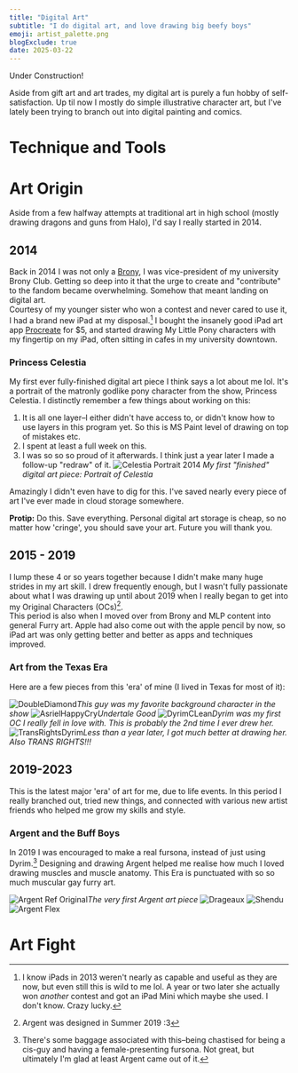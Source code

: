 ```yaml
---
title: "Digital Art"
subtitle: "I do digital art, and love drawing big beefy boys"
emoji: artist_palette.png
blogExclude: true
date: 2025-03-22
---
```



<EmojiBlockquote emoji={wrench} size="emoji">
Under Construction!
</EmojiBlockquote>

Aside from gift art and art trades, my digital art is purely a fun hobby of self-satisfaction. Up til now I mostly do simple illustrative character art, but I've lately been trying to branch out into digital painting and comics.

# Technique and Tools

# Art Origin
Aside from a few halfway attempts at traditional art in high school (mostly drawing dragons and guns from Halo), I'd say I really started in 2014.

## 2014
Back in 2014 I was not only a [Brony](https://en.wikipedia.org/wiki/Brony_(disambiguation)), I was vice-president of my university Brony Club. Getting so deep into it that the urge to create and "contribute" to the fandom became overwhelming. Somehow that meant landing on digital art.\
Courtesy of my younger sister who won a contest and never cared to use it, I had a brand new iPad at my disposal.[^1] I bought the insanely good iPad art app [Procreate](https://procreate.com/) for $5, and started drawing My Little Pony characters with my fingertip on my iPad, often sitting in cafes in my university downtown.

### Princess Celestia
My first ever fully-finished digital art piece I think says a lot about me lol. It's a portrait of the matronly godlike pony character from the show, Princess Celestia. I distinctly remember a few things about working on this:
1. It is all one layer–I either didn't have access to, or didn't know how to use layers in this program yet. So this is MS Paint level of drawing on top of mistakes etc.
2. I spent at least a full week on this.
3. I was so so so proud of it afterwards. I think just a year later I made a follow-up "redraw" of it.
![Celestia Portrait 2014](@assets/aboutPages/digitalArt/CelestialPortrait.png)
_My first "finished" digital art piece: Portrait of Celestia_

Amazingly I didn't even have to dig for this. I've saved nearly every piece of art I've ever made in cloud storage somewhere.

<EmojiBlockquote emoji={indexFinger} size="emoji">**Protip:** Do this. Save everything. Personal digital art storage is cheap, so no matter how 'cringe', you should save your art. Future you will thank you.</EmojiBlockquote>

## 2015 - 2019
I lump these 4 or so years together because I didn't make many huge strides in my art skill. I drew frequently enough, but I wasn't fully passionate about what I was drawing up until about 2019 when I really began to get into my Original Characters (OCs)[^2].\
This period is also when I moved over from Brony and MLP content into general <TextDeco url="/about/furry" inline={true}>Furry</TextDeco> art. Apple had also come out with the apple pencil by now, so iPad art was only getting better and better as apps and techniques improved.

### Art from the Texas Era
Here are a few pieces from this 'era' of mine (I lived in Texas for most of it):

![DoubleDiamond](@assets/aboutPages/digitalArt/2015-2019/DoubleDiamondSkis.png)_This guy was my favorite background character in the show_
![AsrielHappyCry](@assets/aboutPages/digitalArt/2015-2019/AsrielHappyCry.png)_Undertale Good_
![DyrimCLean](@assets/aboutPages/digitalArt/2015-2019/DyrimClean.jpg)_Dyrim was my first OC I really fell in love with. This is probably the 2nd time I ever drew her._
![TransRightsDyrim](@assets/aboutPages/digitalArt/2015-2019/TransRightsDyrim.PNG)_Less than a year later, I got much better at drawing her. Also TRANS RIGHTS!!!_

## 2019-2023
This is the latest major 'era' of art for me, due to life events. In this period I really branched out, tried new things, and connected with various new artist friends who helped me grow my skills and style.

### Argent and the Buff Boys
In 2019 I was encouraged to make a real fursona, instead of just using Dyrim.[^3] Designing and drawing Argent helped me realise how much I loved drawing muscles and muscle anatomy. This Era is punctuated with so so much muscular gay furry art.

![Argent Ref Original](@assets/aboutPages/digitalArt/2019-2023/ArgentRef.png)_The very first Argent art piece_
![Drageaux](@assets/aboutPages/digitalArt/2019-2023/drageaux.png)
![Shendu](@assets/aboutPages/digitalArt/2019-2023/shenduDragonTalisman.png)
![Argent Flex](@assets/aboutPages/digitalArt/2019-2023/ArgentSnakeyFlex.png)

# Art Fight

[^1]:I know iPads in 2013 weren't nearly as capable and useful as they are now, but even still this is wild to me lol. A year or two later she actually won _another_ contest and got an iPad Mini which maybe she used. I don't know. Crazy lucky.
[^2]:Argent was designed in Summer 2019 :3
[^3]:There's some baggage associated with this–being chastised for being a cis-guy and having a female-presenting fursona. Not great, but ultimately I'm glad at least Argent came out of it.